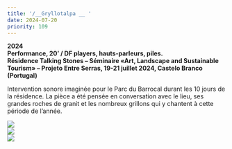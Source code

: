 ```yaml
---
title: '/__Gryllotalpa __ '
date: 2024-07-20
priority: 109
---
```

**2024\
Performance, 20’ / DF players, hauts-parleurs, piles.\
Résidence Talking Stones – Séminaire «Art, Landscape and Sustainable Tourism» – Projeto Entre Serras, 19-21 juillet 2024, Castelo Branco (Portugal)**

Intervention sonore imaginée pour le Parc du Barrocal durant les 10 jours de la résidence. La pièce a été pensée en conversation avec le lieu, ses grandes roches de granit et les nombreux grillons qui y chantent à cette période de l’année.

<VimeoEmbed videoId={1014255136} />

![](src/assets/images/projects/gryllotalpa/performance_carlos_reis.jpg)\
![](src/assets/images/projects/gryllotalpa/performance_vue_pres_carlos_reis.jpg)\
![](src/assets/images/projects/gryllotalpa/hp_autonome.jpg)

<VimeoEmbed videoId={1014264635} />
